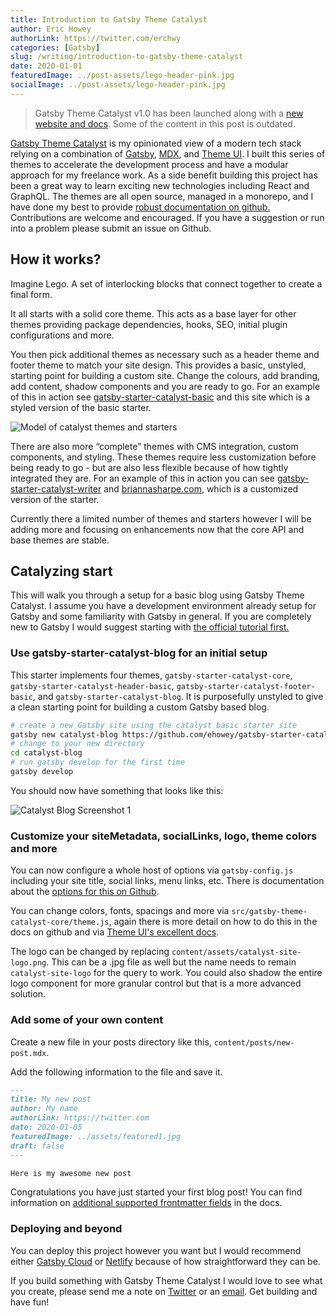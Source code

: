```yaml
---
title: Introduction to Gatsby Theme Catalyst
author: Eric Howey
authorLink: https://twitter.com/erchwy
categories: [Gatsby]
slug: /writing/introduction-to-gatsby-theme-catalyst
date: 2020-01-01
featuredImage: ../post-assets/lego-header-pink.jpg
socialImage: ../post-assets/lego-header-pink.jpg
---
```


> Gatsby Theme Catalyst v1.0 has been launched along with a [new website and docs](https://www.gatsbycatalyst.com). Some of the content in this post is outdated.

[Gatsby Theme Catalyst](https://github.com/ehowey/gatsby-theme-catalyst) is my opinionated view of a modern tech stack relying on a combination of [Gatsby](https://www.gatsbyjs.org/), [MDX](https://mdxjs.com/), and [Theme UI](https://theme-ui.com/). I built this series of themes to accelerate the development process and have a modular approach for my freelance work. As a side benefit building this project has been a great way to learn exciting new technologies including React and GraphQL. The themes are all open source, managed in a monorepo, and I have done my best to provide [robust documentation on github.](https://github.com/ehowey/gatsby-theme-catalyst) Contributions are welcome and encouraged. If you have a suggestion or run into a problem please submit an issue on Github.

## How it works?

Imagine Lego. A set of interlocking blocks that connect together to create a final form.

It all starts with a solid core theme. This acts as a base layer for other themes providing package dependencies, hooks, SEO, initial plugin configurations and more.

You then pick additional themes as necessary such as a header theme and footer theme to match your site design. This provides a basic, unstyled, starting point for building a custom site. Change the colours, add branding, add content, shadow components and you are ready to go. For an example of this in action see [gatsby-starter-catalyst-basic](https://gatsby-starter-catalyst-basic.netlify.com/) and this site which is a styled version of the basic starter.

![Model of catalyst themes and starters](../post-assets/catalyst-model.png "Model of catalyst themes and starters")

There are also more “complete” themes with CMS integration, custom components, and styling. These themes require less customization before being ready to go - but are also less flexible because of how tightly integrated they are. For an example of this in action you can see [gatsby-starter-catalyst-writer](https://gatsby-starter-catalyst-writer.netlify.com/) and [briannasharpe.com](https://www.briannasharpe.com/), which is a customized version of the starter.

Currently there a limited number of themes and starters however I will be adding more and focusing on enhancements now that the core API and base themes are stable.

## Catalyzing start

This will walk you through a setup for a basic blog using Gatsby Theme Catalyst. I assume you have a development environment already setup for Gatsby and some familiarity with Gatsby in general. If you are completely new to Gatsby I would suggest starting with [the official tutorial first.](https://www.gatsbyjs.org/tutorial/)

### Use gatsby-starter-catalyst-blog for an initial setup

This starter implements four themes, `gatsby-starter-catalyst-core`, `gatsby-starter-catalyst-header-basic`, `gatsby-starter-catalyst-footer-basic`, and `gatsby-starter-catalyst-blog`. It is purposefully unstyled to give a clean starting point for building a custom Gatsby based blog.

```sh
# create a new Gatsby site using the catalyst basic starter site
gatsby new catalyst-blog https://github.com/ehowey/gatsby-starter-catalyst-blog
# change to your new directory
cd catalyst-blog
# run gatsby develop for the first time
gatsby develop

```

You should now have something that looks like this:

![Catalyst Blog Screenshot 1](../post-assets/cat-blog-screenshot-1.png "Catalyst Blog Screenshot 1")

### Customize your siteMetadata, socialLinks, logo, theme colors and more

You can now configure a whole host of options via `gatsby-config.js` including your site title, social links, menu links, etc. There is documentation about the [options for this on Github](https://github.com/ehowey/gatsby-theme-catalyst#modifying-gatsby-configjs).

You can change colors, fonts, spacings and more via `src/gatsby-theme-catalyst-core/theme.js`, again there is more detail on how to do this in the docs on github and via [Theme UI's excellent docs](https://theme-ui.com/getting-started).

The logo can be changed by replacing `content/assets/catalyst-site-logo.png`. This can be a .jpg file as well but the name needs to remain `catalyst-site-logo` for the query to work. You could also shadow the entire logo component for more granular control but that is a more advanced solution.

### Add some of your own content

Create a new file in your posts directory like this, `content/posts/new-post.mdx`.

Add the following information to the file and save it.

```md
---
title: My new post
author: My name
authorLink: https://twitter.com
date: 2020-01-05
featuredImage: ../assets/featured1.jpg
draft: false
---

Here is my awesome new post
```

Congratulations you have just started your first blog post! You can find information on [additional supported frontmatter fields](https://github.com/ehowey/gatsby-theme-catalyst/tree/master/themes/gatsby-theme-catalyst-blog#frontmatter-fields) in the docs.

### Deploying and beyond

You can deploy this project however you want but I would recommend either [Gatsby Cloud](https://www.gatsbyjs.com/cloud/) or [Netlify](https://www.gatsbyjs.org/docs/deploying-to-netlify/) because of how straightforward they can be.

If you build something with Gatsby Theme Catalyst I would love to see what you create, please send me a note on [Twitter](https://twitter.com/erchwy) or an [email](mailto:eric@erichowey.dev). Get building and have fun!
